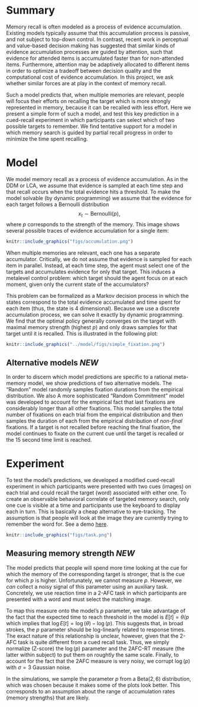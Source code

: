 # Summary

Memory recall is often modeled as a process of evidence accumulation. Existing
models typically assume that this accumulation process is passive, and not
subject to top-down control. In contrast, recent work in perceptual and
value-based decision making has suggested that similar kinds of evidence
accumulation processes are guided by attention, such that evidence for
attended items is accumulated faster than for non-attended items. Furthermore,
attention may be adaptively allocated to different items in order to optimize
a tradeoff between decision quality and the computational cost of evidence
accumulation. In this project, we ask whether similar forces are at play in
the context of memory recall.

Such a model predicts that, when multiple memories are relevant, people will
focus their efforts on recalling the target which is more strongly represented
in memory, because it can be recalled with less effort. Here we present a
simple form of such a model, and test this key prediction in a cued-recall
experiment in which participants can select which of two possible targets to
remember. We find tentative support for a model in which memory search is
guided by partial recall progress in order to minimize the time spent recalling.

# Model

We model memory recall as a process of evidence accumulation. As in the DDM or
LCA, we assume that evidence is sampled at each time step and that recall
occurs when the total evidence hits a threshold. To make the model solvable
(by dynamic programming) we assume that the evidence for each target
follows a Bernoulli distribution
$$
x_t \sim \text{Bernoulli}(p),
$$
where $p$ corresponds to the strength of the memory. This image shows several possible
traces of evidence accumulation for a single item:

```r
knitr::include_graphics("figs/accumulation.png")
```

When multiple memories are relevant, each one has a separate accumulator.
Critically, we do not assume that evidence is sampled for each item in
parallel. Instead, at each time step, the agent must select one of the targets and
accumulates evidence for only that target. This induces a metalevel control problem:
which target should the agent focus on at each moment, given only the current state 
of the accumulators?

This problem can be formalized as a Markov decision process in which the
states correspond to the total evidence accumulated and time spent for each
item (thus, the state is 4 dimensional). Because we use a discrete
accumulation process, we can solve it exactly by dynamic programming. We find
that the optimal policy generally converges on the target with maximal memory
strength (highest $p$) and only draws samples for that target until it is
recalled. This is illustrated in the following plot:

```r
knitr::include_graphics("../model/figs/simple_fixation.png")
```

## Alternative models *NEW*

In order to discern which model predictions are specific to a rational
meta-memory model, we show predictions of two alternative models. The "Random"
model randomly samples fixation durations from the empirical distribution. We
also A more sophisticated "Random Commitment" model was developed to account
for the empirical fact that last fixations are considerably longer than all
other fixations. This model samples the total number of fixations on each
trial from the empirical distribution and then samples the duration of each
from the empirical distribution of *non-final* fixations. If a target is not
recalled before reaching the final fixation, the model continues to fixate on
the current cue until the target is recalled or the 15 second time limit is
reached.

# Experiment

To test the model's predictions, we developed a modified cued-recall experiment in which
participants were presented with two cues (images) on each trial and could recall the target
(word) associated with either one. To create an observable behavioral correlate of targeted
memory search, only one cue is visible at a time and participants use the keyboard to display
each in turn. This is basically a cheap alternative to eye-tracking. The assumption is that
people will look at the image they are currently trying to remember the word for.
See a demo [here](http://memorygame29.herokuapp.com/?test_type=multi-recall&skip=6).


```r
knitr::include_graphics("figs/task.png")
```

## Measuring memory strength *NEW*

The model predicts that people will spend more time looking at the cue for
which the memory of the corresponding target is stronger, that is the cue for
which $p$ is higher. Unfortunately, we cannot measure $p$. However, we *can*
collect a noisy signal of this parameter using an auxiliary task. Concretely,
we use reaction time in a 2-AFC task in which participants are presented with
a word and must select the matching image.

To map this measure onto the model's $p$ parameter, we take advantage of the
fact that the expected time to reach threshold in the model is $E[t] = \theta / p$
which implies that $\log E[t] = \log(\theta) - \log(p)$. This suggests
that, in broad strokes, the $p$ parameter should be log-linearly related to
response times. The exact nature of this relationship is unclear, however,
given that the 2-AFC task is quite different from a cued recall task. Thus, we
simply normalize (Z-score) the $\log(p)$ parameter and the 2AFC-RT measure
(the latter within subject) to put them on roughtly the same scale. Finally,
to account for the fact that the 2AFC measure is very noisy, we corrupt $\log(p)$
with $\sigma=3$ Gaussian noise.

In the simulations, we sample the parameter $p$ from a $\text{Beta}(2, 6)$
distribution, which was chosen because it makes some of the plots look better.
This corresponds to an assumption about the range of accumulation rates
(memory strengths) that are likely.
